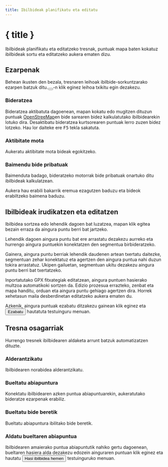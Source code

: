 ```yaml
---
title: Ibilbideak planifikatu eta editatu
---
```


<script>
</script>

# <Pencil size="24" class="inline-block" style="margin-bottom: 5px" /> { title }

Ibilbideak planifikatu eta editatzeko tresnak, puntuak mapa baten kokatuz ibilbideak sortu eta editatzeko aukera ematen dizu.

## Ezarpenak

Behean ikusten den bezala, tresnaren leihoak ibilbide-sorkuntzarako ezarpen batzuk ditu.<button><SquareArrowUpLeft size="16" class="inline-block" style="margin-bottom: 2px" /></button>-n klik eginez leihoa txikitu egin dezakezu.

<div class="flex flex-row justify-center">
    <Routing minimizable={false} class="text-foreground p-3 border rounded-md shadow-lg" />
</div>

### <Route size="16" class="inline-block" style="margin-bottom: 2px" /> Bideratzea

Bideratzea aktibatuta dagoenean, mapan kokatu edo mugitzen dituzun puntuak <a href="https://www.openstreetmap.org" target="_blank">OpenStreeMap</a>en bide sarearen bidez kalkulatutako ibilbidearekin lotuko dira.
Desaktibatu bideratzea kurtsorearen puntuak lerro zuzen bidez lotzeko.
Hau lor daiteke ere <kbd>F5</kbd> tekla sakatuta.

### <Bike size="16" class="inline-block" style="margin-bottom: 2px" /> Aktibitate mota

Aukeratu aktibitate mota bideak egokitzeko.

### <TriangleAlert size="16" class="inline-block" style="margin-bottom: 2px" /> Baimendu bide pribatuak

Baimenduta badago, bideratzeko motorrak bide pribatuak onartuko ditu ibilbideak kalkulatzean.

<DocsNote type="warning">

Aukera hau erabili bakarrik eremua ezagutzen baduzu eta bideok erabiltzeko baimena baduzu.

</DocsNote>

## Ibilbideak irudikatzen eta editatzen

Ibilbidea sortzea edo lehendik dagoen bat luzatzea, mapan klik egitea bezain erraza da aingura puntu berri bat jartzeko.

Lehendik dagoen aingura puntu bat ere arrastatu dezakezu aurreko eta hurrengo aingura puntuekin konektatzen den segmentua birbideratzeko.

Gainera, aingura puntu berriak lehendik daudenen artean txertatu daitezke, segmentuan zehar konektatuz eta agertzen den aingura puntua nahi duzun tokira arrastatuz.
Ukipen gailuetan, segmentuan ukitu dezakezu aingura puntu berri bat txertatzeko.

<DocsNote>

Inportatutako GPX fitxategiak editatzean, aingura puntuen hasierako multzoa automatikoki sortzen da.
Edizio prozesua errazteko, zenbat eta mapa handitu, orduan eta aingura puntu gehiago agertzen dira.
Horrek xehetasun maila desberdinetan editatzeko aukera ematen du.

</DocsNote>

Azkenik, aingura puntuak ezabatu ditzakezu gainean klik eginez eta <button><Trash2 size="16" class="inline-block" style="margin-bottom: 4px" /> Ezabatu</button> hautatuta testuinguru menuan.

<Docsimage src="Tresnak/bideratzeak" Alt="Aingura puntuek bide bat erraz editatzeko aukera ematen dute." />

## Tresna osagarriak

Hurrengo tresnek ibilbidearen aldaketa arrunt batzuk automatizatzen dituzte.

### <ArrowRightLeft size="16" class="inline-block" style="margin-bottom: 2px" /> Alderantzikatu

Ibilbidearen norabidea alderantzikatu.

### <Home size="16" class="inline-block" style="margin-bottom: 2px" />Bueltatu abiapuntura

Konektatu ibilbidearen azken puntua abiapuntuarekin, aukeratutako bideratze ezarpenak erabiliz.

### <Repeat size="16" class="inline-block" style="margin-bottom: 2px" /> Bueltatu bide beretik

Bueltatu abiapuntura ibilitako bide beretik.

### <CirclePlay size="16" class="inline-block" style="margin-bottom: 2px" /> Aldatu bueltaren abiapuntua

Ibilbidearen amaierako puntua abiapuntutik nahiko gertu dagoenean, bueltaren hasiera alda dezakezu edozein ainguraren puntuan klik eginez eta hautatu <button> <CirclePlay size="16" class="inline-block" style="margin-bottom: 2px" /> Hasi ibilbidea hemen </button> testuinguruko menuan.
